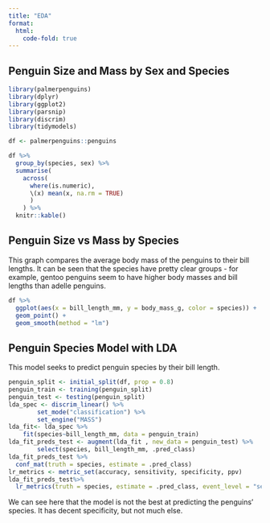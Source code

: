 ```yaml
---
title: "EDA"
format:
  html:
    code-fold: true
---
```


## Penguin Size and Mass by Sex and Species


```r
library(palmerpenguins)
library(dplyr)
library(ggplot2)
library(parsnip)
library(discrim)
library(tidymodels)

df <- palmerpenguins::penguins
```


```r
df %>%
  group_by(species, sex) %>%
  summarise(
    across(
      where(is.numeric), 
      \(x) mean(x, na.rm = TRUE)
      )
    ) %>%
  knitr::kable()
```

## Penguin Size vs Mass by Species
This graph compares the average body mass of the penguins to their bill lengths. It can be seen that the species have pretty clear groups - for example, gentoo penguins seem to have higher body masses and bill lengths than adelle penguins.

```r
df %>%
  ggplot(aes(x = bill_length_mm, y = body_mass_g, color = species)) +
  geom_point() + 
  geom_smooth(method = "lm")
```

## Penguin Species Model with LDA
This model seeks to predict penguin species by their bill length.

```r
penguin_split <- initial_split(df, prop = 0.8)
penguin_train <- training(penguin_split)
penguin_test <- testing(penguin_split)
lda_spec <- discrim_linear() %>%
        set_mode("classification") %>%
        set_engine("MASS")
lda_fit<- lda_spec %>%
    fit(species~bill_length_mm, data = penguin_train)
lda_fit_preds_test <- augment(lda_fit , new_data = penguin_test) %>%
        select(species, bill_length_mm, .pred_class)
lda_fit_preds_test %>%
  conf_mat(truth = species, estimate = .pred_class)
lr_metrics <- metric_set(accuracy, sensitivity, specificity, ppv)
lda_fit_preds_test%>%
  lr_metrics(truth = species, estimate = .pred_class, event_level = "second")
```
We can see here that the model is not the best at predicting the penguins' species. It has decent specificity, but not much else.
